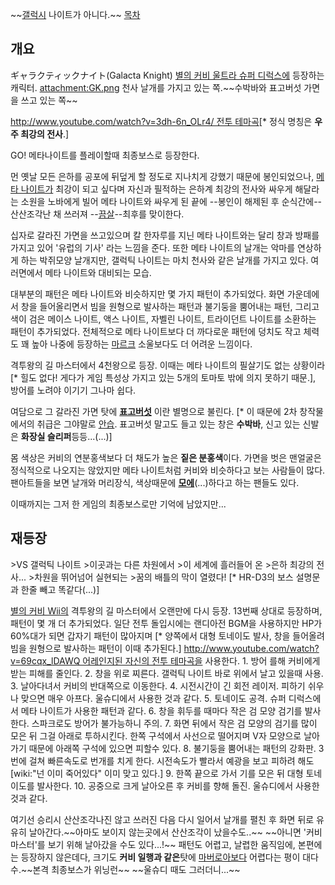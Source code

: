 ~~[[갤럭시]] 나이트가 아니다.~~
[[목차]]

== 개요 ==
ギャラクティックナイト(Galacta Knight)
[[별의 커비 울트라 슈퍼 디럭스]]에 등장하는 캐릭터.  
attachment:GK.png
천사 날개를 가지고 있는 쪽.~~수박바와 표고버섯 가면을 쓰고 있는 쪽~~

[[http://www.youtube.com/watch?v=3dh-6n_OLr4/ 전투 테마곡]][* 정식 명칭은 '''우주 최강의 전사'''.]

GO! 메타나이트를 플레이할때 최종보스로 등장한다.

먼 옛날 모든 은하를 공포에 뒤덮게 할 정도로 지나치게 강했기 때문에 봉인되었으나, [[메타 나이트]]가 최강이 되고 싶다며 자신과 필적하는 은하계 최강의 전사와 싸우게 해달라는 소원을 노바에게 빌어 메타 나이트와 싸우게 된 끝에 --봉인이 해제된 후 순식간에--산산조각난 채 쓰러져 --[[끔살]]--최후를 맞이한다.

십자로 갈라진 가면을 쓰고있으며 칼 한자루를 지닌 메타 나이트와는 달리 창과 방패를 가지고 있어 '유럽의 기사' 라는 느낌을 준다. 또한 메타 나이트의 날개는 악마를 연상하게 하는 박쥐모양 날개지만, 갤럭틱 나이트는 마치 천사와 같은 날개를 가지고 있다. 여러면에서 메타 나이트와 대비되는 모습.

대부분의 패턴은 메타 나이트와 비슷하지만 몇 가지 패턴이 추가되었다. 화면 가운데에서 창을 들어올리면서 빔을 원형으로 발사하는 패턴과 불기둥을 뿜어내는 패턴, 그리고 색이 검은 메이스 나이트, 액스 나이트, 자벨린 나이트, 트라이던트 나이트를 소환하는 패턴이 추가되었다. 전체적으로 메타 나이트보다 더 까다로운 패턴에 덩치도 작고 체력도 꽤 높아 나중에 등장하는 [[마르크]] 소울보다도 더 어려운 느낌이다.

격투왕의 길 마스터에서 4천왕으로 등장. 이때는 메타 나이트의 필살기도 없는 상황이라[* 힐도 없다! 게다가 게임 특성상 가지고 있는 5개의 토마토 밖에 의지 못하기 때문.], 방어를 노려야 이기기 그나마 쉽다.

여담으로 그 갈라진 가면 탓에 '''[[표고버섯]]''' 이란 별명으로 불린다. [* 이 때문에 2차 창작물에서의 취급은 그야말로 [[안습]]. 표고버섯 말고도 들고 있는 창은 '''수박바''', 신고 있는 신발은 '''화장실 슬리퍼'''등등...(...)]

몸 색상은 커비의 연분홍색보다 더 채도가 높은 '''짙은 분홍색'''이다. 가면을 벗은 맨얼굴은 정식적으로 나오지는 않았지만 메타 나이트처럼 커비와 비슷하다고 보는 사람들이 많다. 팬아트들을 보면 날개와 머리장식, 색상때문에 '''[[모에]]'''(...)하다고 하는 팬들도 있다.

이때까지는 그저 한 게임의 최종보스로만 기억에 남았지만...
== 재등장 ==
>VS 갤럭틱 나이트
>이곳과는 다른 차원에서
>이 세계에 흘러들어 온
>은하 최강의 전사...
>차원을 뛰어넘어 실현되는
>꿈의 배틀의 막이 열렸다!
[* HR-D3의 보스 설명문과 한줄 빼고 똑같다(...)]

[[별의 커비 Wii]]의 격투왕의 길 마스터에서 오랜만에 다시 등장. 13번째 상대로 등장하며, 패턴이 몇 개 더 추가되었다. 일단 전투 돌입시에는 랜디아전 BGM을 사용하지만 HP가 60%대가 되면 갑자기 패턴이 많아지며 [* 양쪽에서 대형 토네이도 발사, 창을 들어올려 빔을 원형으로 발사하는 패턴이 이때 추가된다.] [[http://www.youtube.com/watch?v=69cqx_lDAWQ 어레인지된 자신의 전투 테마곡]]을 사용한다.
1. 방어 를해 커비에게 받는 피해를 줄인다.
2. 창을 위로 찌른다. 갤럭틱 나이트 바로 위에서 날고 있을때 사용.
3. 날아다녀서 커비의 반대쪽으로 이동한다.
4. 시전시간이 긴 회전 레이저. 피하기 쉬우나 맞으면 매우 아프다. 울슈디에서 사용한 것과 같다.
5. 토네이도 공격. 슈퍼 디럭스에서 메타 나이트가 사용한 패턴과 같다.
6. 창을 휘두를 때마다 작은 검 모양 검기를 발사한다. 스파크로도 방어가 불가능하니 주의.
7. 화면 뒤에서 작은 검 모양의 검기를 많이 모은 뒤 그걸 아래로 투하시킨다. 한쪽 구석에서 사선으로 떨어지며 V자 모양으로 날아가기 때문에 아래쪽 구석에 있으면 피할수 있다.
8. 불기둥을 뿜어내는 패턴의 강화판. 3번에 걸쳐 빠른속도로 번개를 치게 한다. 시전속도가 빨라서 예광을 보고 피하려 해도 [wiki:"넌 이미 죽어있다" 이미 맞고 있다.]
9. 한쪽 끝으로 가서 기를 모은 뒤 대형 토네이도를 발사한다.
10. 공중으로 크게 날아오른 후 커비를 향해 돌진. 울슈디에서 사용한것과 같다.

여기선 승리시 산산조각나진 않고 쓰러진 다음 다시 일어서 날개를 펼친 후 화면 뒤로 유유히 날아간다.~~아마도 보이지 않는곳에서 산산조각이 났을수도..~~ ~~아니면 '커비 마스터'를 보기 위해 날아갔을 수도 있다...!~~
패턴도 어렵고, 날렵한 움직임에, 본편에는 등장하지 않은데다, 크기도 '''커비 일행과 같은'''탓에 [[마버로아]]보다 어렵다는 평이 대다수.~~본격 최종보스가 위닝런~~ ~~울슈디 때도 그러더니...~~

